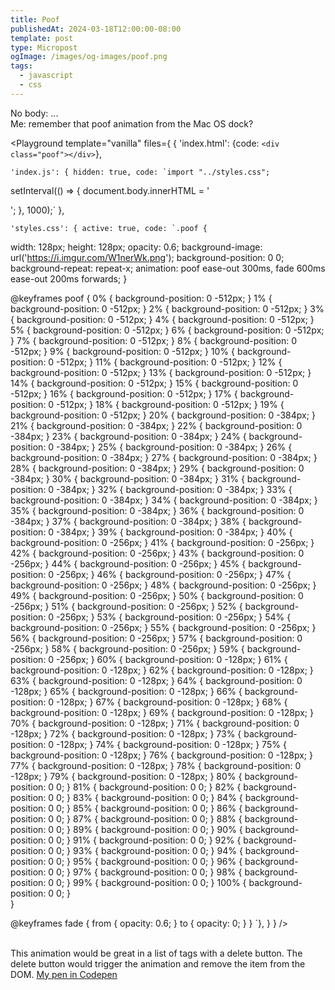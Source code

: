 ```yaml
---
title: Poof
publishedAt: 2024-03-18T12:00:00-08:00
template: post
type: Micropost
ogImage: /images/og-images/poof.png
tags: 
  - javascript
  - css
---
```


No body: ...<br/>
Me: remember that poof animation from the Mac OS dock? 

<Playground template="vanilla" files={
{
    'index.html': {code: `<div class="poof"></div>`},

    'index.js': { hidden: true, code: `import "../styles.css";

setInterval(() => {
    document.body.innerHTML = '<div class="poof"></div>';
  }, 1000);` },

    'styles.css': { active: true, code: `.poof {
  width: 128px;
  height: 128px;
  opacity: 0.6;
  background-image: url('https://i.imgur.com/W1nerWk.png');
  background-position: 0 0;
  background-repeat: repeat-x;
  animation: poof ease-out 300ms, fade 600ms ease-out 200ms forwards;
}

@keyframes poof {
  0% { background-position: 0 -512px; }
  1% { background-position: 0 -512px; }
  2% { background-position: 0 -512px; }
  3% { background-position: 0 -512px; }
  4% { background-position: 0 -512px; }
  5% { background-position: 0 -512px; }
  6% { background-position: 0 -512px; }
  7% { background-position: 0 -512px; }
  8% { background-position: 0 -512px; }
  9% { background-position: 0 -512px; }
  10% { background-position: 0 -512px; }
  11% { background-position: 0 -512px; }
  12% { background-position: 0 -512px; }
  13% { background-position: 0 -512px; }
  14% { background-position: 0 -512px; }
  15% { background-position: 0 -512px; }
  16% { background-position: 0 -512px; }
  17% { background-position: 0 -512px; }
  18% { background-position: 0 -512px; }
  19% { background-position: 0 -512px; }
  20% { background-position: 0 -384px; }
  21% { background-position: 0 -384px; }
  22% { background-position: 0 -384px; }
  23% { background-position: 0 -384px; }
  24% { background-position: 0 -384px; }
  25% { background-position: 0 -384px; }
  26% { background-position: 0 -384px; }
  27% { background-position: 0 -384px; }
  28% { background-position: 0 -384px; }
  29% { background-position: 0 -384px; }
  30% { background-position: 0 -384px; }
  31% { background-position: 0 -384px; }
  32% { background-position: 0 -384px; }
  33% { background-position: 0 -384px; }
  34% { background-position: 0 -384px; }
  35% { background-position: 0 -384px; }
  36% { background-position: 0 -384px; }
  37% { background-position: 0 -384px; }
  38% { background-position: 0 -384px; }
  39% { background-position: 0 -384px; }
  40% { background-position: 0 -256px; }
  41% { background-position: 0 -256px; }
  42% { background-position: 0 -256px; }
  43% { background-position: 0 -256px; }
  44% { background-position: 0 -256px; }
  45% { background-position: 0 -256px; }
  46% { background-position: 0 -256px; }
  47% { background-position: 0 -256px; }
  48% { background-position: 0 -256px; }
  49% { background-position: 0 -256px; }
  50% { background-position: 0 -256px; }
  51% { background-position: 0 -256px; }
  52% { background-position: 0 -256px; }
  53% { background-position: 0 -256px; }
  54% { background-position: 0 -256px; }
  55% { background-position: 0 -256px; }
  56% { background-position: 0 -256px; }
  57% { background-position: 0 -256px; }
  58% { background-position: 0 -256px; }
  59% { background-position: 0 -256px; }
  60% { background-position: 0 -128px; }
  61% { background-position: 0 -128px; }
  62% { background-position: 0 -128px; }
  63% { background-position: 0 -128px; }
  64% { background-position: 0 -128px; }
  65% { background-position: 0 -128px; }
  66% { background-position: 0 -128px; }
  67% { background-position: 0 -128px; }
  68% { background-position: 0 -128px; }
  69% { background-position: 0 -128px; }
  70% { background-position: 0 -128px; }
  71% { background-position: 0 -128px; }
  72% { background-position: 0 -128px; }
  73% { background-position: 0 -128px; }
  74% { background-position: 0 -128px; }
  75% { background-position: 0 -128px; }
  76% { background-position: 0 -128px; }
  77% { background-position: 0 -128px; }
  78% { background-position: 0 -128px; }
  79% { background-position: 0 -128px; }
  80% { background-position: 0 0; }
  81% { background-position: 0 0; }
  82% { background-position: 0 0; }
  83% { background-position: 0 0; }
  84% { background-position: 0 0; }
  85% { background-position: 0 0; }
  86% { background-position: 0 0; }
  87% { background-position: 0 0; }
  88% { background-position: 0 0; }
  89% { background-position: 0 0; }
  90% { background-position: 0 0; }
  91% { background-position: 0 0; }
  92% { background-position: 0 0; }
  93% { background-position: 0 0; }
  94% { background-position: 0 0; }
  95% { background-position: 0 0; }
  96% { background-position: 0 0; }
  97% { background-position: 0 0; }
  98% { background-position: 0 0; }
  99% { background-position: 0 0; }
  100% { background-position: 0 0; }  
}

@keyframes fade {
  from { opacity: 0.6; }
  to { opacity: 0; }
}
`},
  }
} />

<br/>
This animation would be great in a list of tags with a delete button. The delete button would trigger the animation and remove the item from the DOM. <A href="https://codepen.io/leonardofaria/pen/abyNOqO">My pen in Codepen</A>
